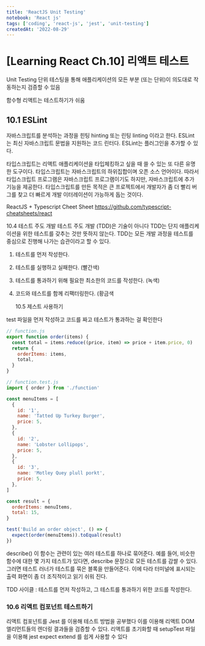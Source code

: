 ```yaml
---
title: 'ReactJS Unit Testing'
notebook: 'React js'
tags: ['coding', 'react-js', 'jest', 'unit-testing']
createdAt: '2022-08-29'
---
```


# [Learning React Ch.10] 리액트 테스트

Unit Testing
단위 테스팅을 통해 애플리케이션의 모든 부분 (또는 단위)이 의도대로 작동하는지 검증할 수 있음

함수형 리액트는 테스트하기가 쉬움

## 10.1 ESLint

자바스크립트를 분석하는 과정을 힌팅 hinting 또는 린팅 linting 이라고 한다.
ESLint는 최신 자바스크립트 문법을 지원하는 코드 린터다.
ESLint는 플러그인을 추가할 수 있다.

타입스크립트는 리액트 애플리케이션을 타입체킹하고 싶을 때 쓸 수 있는 또 다른 유명한 도구이다.
타입스크립트는 자바스크립트의 하위집합이며 오픈 소스 언어이다. 따라서 타입스크립트 프로그램은 자바스크립트 프로그램이기도 하지만, 자바스크립트에 추가 기능을 제공한다.
타입스크립트를 만든 목적은 큰 프로젝트에서 개발자가 좀 더 빨리 버그를 찾고 더 빠르게 개발 이터레이션이 가능하게 돕는 것이다.

ReactJS + Typescript Cheet Sheet
https://github.com/typescript-cheatsheets/react

10.4 테스트 주도 개발
테스트 주도 개발 (TDD)은 기술이 아니다 TDD는 단지 애플리케이션을 위한 테스트를 갖추는 것만 뜻하지 않는다.
TDD는 모든 개발 과정을 테스트를 중심으로 진행해 나가는 습관이라고 할 수 있다.

1. 테스트를 먼저 작성한다.
2. 테스트를 실행하고 실패한다. (빨간색)
3. 테스트를 통과하기 위해 필요한 최소한의 코드를 작성한다. (녹색)
4. 코드와 테스트를 함께 리팩터링한다. (황금색

   10.5 제스트 사용하기

test 파일을 먼저 작성하고 코드를 짜고 테스트가 통과하는 걸 확인한다

```jsx
// function.js
export function order(items) {
  const total = items.reduce((price, item) => price + item.price, 0)
  return {
    orderItems: items,
    total,
  }
}

// function.test.js
import { order } from './function'

const menuItems = [
  {
    id: '1',
    name: 'Tatted Up Turkey Burger',
    price: 5,
  },
  {
    id: '2',
    name: 'Lobster Lollipops',
    price: 5,
  },
  {
    id: '3',
    name: 'Motley Quey plull porkt',
    price: 5,
  },
]

const result = {
  orderItems: menuItems,
  total: 15,
}

test('Build an order object', () => {
  expect(order(menuItems)).toEqual(result)
})
```

describe()
이 함수는 관련이 있는 여러 테스트를 하나로 묶어준다. 예를 들어, 비슷한 함수에 대한 몇 가지 테스트가 있다면, describe 문장으로 모든 테스트를 감쌀 수 있다.
그러면 테스트 러너가 테스트를 묶은 블록을 만들어준다. 이에 다라 터미널에 표시되는 출력 화면이 좀 더 조직적이고 읽기 쉬워 진다.

TDD 사이클 : 테스트를 먼저 작성하고, 그 테스트를 통과하기 위한 코드를 작성한다.

### 10.6 리액트 컴포넌트 테스트하기

리액트 컴포넌트를 Jest 를 이용해 테스트 방법을 공부했다
이를 이용해 리액트 DOM 엘리먼트들의 렌더링 결과들을 검증할 수 있다.
리액트를 초기화할 때 setupTest 파일을 이용해 jest expect extend 를 쉽게 사용할 수 있다
